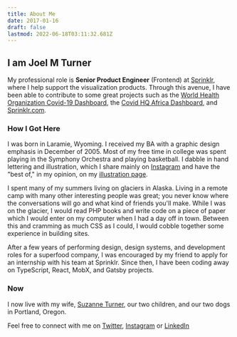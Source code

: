 ```yaml
---
title: About Me
date: 2017-01-16
draft: false
lastmod: 2022-06-18T03:11:32.681Z
---
```



<Meta title="About Joel M Turner" />

<Flex justify="center">
  <Avatar
    size="2xl"
    name="Joel M Turner"
    src="https://res.cloudinary.com/joelmturner/image/upload/v1532201643/joel-turner.jpg"
  />
</Flex>

## I am Joel M Turner

My professional role is **Senior Product Engineer** (Frontend) at [Sprinklr](https://sprinklr.com), where I help support the visualization products. Through this avenue, I have been able to contribute to some great projects such as the [World Health Organization Covid-19 Dashboard](https://covid19.who.int/), the [Covid HQ Africa Dashboard](https://tracker.covidhqafrica.com/), and [Sprinklr.com](https://sprinklr.com).

### How I Got Here

I was born in Laramie, Wyoming. I received my BA with a graphic design emphasis in December of 2005. Most of my free time in college was spent playing in the Symphony Orchestra and playing basketball. I dabble in hand lettering and illustration, which I share mainly on [Instagram](https://www.instagram.com/joelmturner/) and have the "best of," in my opinion, on my [illustration page](/illustration).

I spent many of my summers living on glaciers in Alaska. Living in a remote camp with many other interesting people was great; you never know where the conversations will go and what kind of friends you'll make. While I was on the glacier, I would read PHP books and write code on a piece of paper which I would enter on my computer when I had a day off in town. Between this and cramming as much CSS as I could, I would cobble together some experience in building sites.

After a few years of performing design, design systems, and development roles for a superfood company, I was encouraged by my friend to apply for an internship with his team at Sprinklr. Since then, I have been coding away on TypeScript, React, MobX, and Gatsby projects.

### Now

I now live with my wife, [Suzanne Turner](http://inclinedcreative.com "Suzanne Turner InclinedCreative"), our two children, and our two dogs in Portland, Oregon.

Feel free to connect with me on [Twitter](https://twitter.com/joelmturner), [Instagram](https://www.instagram.com/joelmturner/) or [LinkedIn](http://www.linkedin.com/in/joelmturner)
